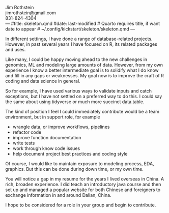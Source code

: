 Jim Rothstein       
jimrothstein@gmail.com      
831-824-4304         
---
#title: skeleton.qmd
#date: last-modified
# Quarto requires title, if want date to appear
# ~/.config/kickstart/skeleton/skeleton.qmd
---

In different settings, I have done a range of database-related projects.
However,  in  past several years I have focused on R, its related packages and
uses.

Like many, I could be happy moving ahead to the new challenges in genomics, ML
and modeling large amounts of data.   However, from my own experience I know a
better intermediate goal is to solidify what I do know and fill in any gaps or
weaknesses.  My goal now is to improve the craft of R coding and data science
in general.

So for example, I have used various ways to validate inputs and catch
exceptions, but I have not settled on a preferred way to do this.  I could say
the same about using tidyverse or much more succinct data.table.  

The kind of position I feel I could immediately contribute would be a team
environment, but in support role, for example

-   wrangle data, or improve workflows, pipelines
-   refactor code
-   improve function documentation
-   write tests
-   work through know code issues
-   help document project best practices and coding style
   
Of course, I would like to maintain exposure to modeling process, EDA,
graphics.   But this can be done during down time, or my own time.

You will notice a gap in my resume for the years I lived overseas in China.  A
rich, broaden experience.   I did teach an introductory java course and then
set up and managed a popular website for both Chinese and foreigners to
exchange information in and around Dalian, China.

I hope to be considered for a  role in your group and begin to contribute.

<!--
Earlier Projects:
    I did a number of database projects mostly with the Paradox database and
    some MySQL.  These included a law firm conflict database; large
    multi-table database for real estate (joint ventures and individual
    properties)
    
    -->


	
<!--
vim:linebreak:nospell:nowrap:cul tw=78 fo=tqlnrc foldcolumn=1 cc=+1
-->
